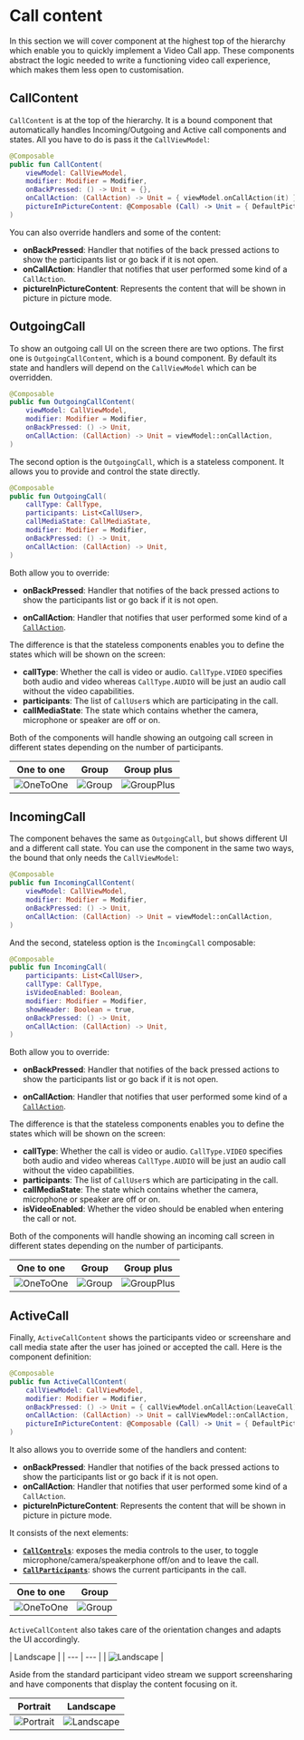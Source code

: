 # Call content

In this section we will cover component at the highest top of the hierarchy which enable you to quickly implement a Video Call app. These components abstract the logic needed to write a functioning video call experience, which makes them less open to customisation.

## CallContent

`CallContent` is at the top of the hierarchy. It is a bound component that automatically handles Incoming/Outgoing and Active call components and states. All you have to do is pass it the `CallViewModel`:

```kotlin
@Composable
public fun CallContent(
    viewModel: CallViewModel,
    modifier: Modifier = Modifier,
    onBackPressed: () -> Unit = {},
    onCallAction: (CallAction) -> Unit = { viewModel.onCallAction(it) },
    pictureInPictureContent: @Composable (Call) -> Unit = { DefaultPictureInPictureContent(it) }
)
```

You can also override handlers and some of the content:

* **onBackPressed**: Handler that notifies of the back pressed actions to show the participants list or go back if it is not open.
* **onCallAction**: Handler that notifies that user performed some kind of a `CallAction`.
* **pictureInPictureContent**: Represents the content that will be shown in picture in picture mode.

## OutgoingCall

To show an outgoing call UI on the screen there are two options. The first one is `OutgoingCallContent`, which is a bound component. By default its state and handlers will depend on the `CallViewModel` which can be overridden.

```kotlin
@Composable
public fun OutgoingCallContent(
    viewModel: CallViewModel,
    modifier: Modifier = Modifier,
    onBackPressed: () -> Unit,
    onCallAction: (CallAction) -> Unit = viewModel::onCallAction,
)
```

The second option is the `OutgoingCall`, which is a stateless component. It allows you to provide and control the state directly.

```kotlin
@Composable
public fun OutgoingCall(
    callType: CallType,
    participants: List<CallUser>,
    callMediaState: CallMediaState,
    modifier: Modifier = Modifier,
    onBackPressed: () -> Unit,
    onCallAction: (CallAction) -> Unit,
)
```

Both allow you to override:

* **onBackPressed**: Handler that notifies of the back pressed actions to show the participants list or go back if it is not open.
<!-- TODO link call actions -->
* **onCallAction**: Handler that notifies that user performed some kind of a [`CallAction`](google.com).

The difference is that the stateless components enables you to define the states which will be shown on the screen:

* **callType**: Whether the call is video or audio. `CallType.VIDEO` specifies both audio and video whereas `CallType.AUDIO` will be just an audio call without the video capabilities.
* **participants**: The list of `CallUser`s which are participating in the call.
* **callMediaState**: The state which contains whether the camera, microphone or speaker are off or on.

Both of the components will handle showing an outgoing call screen in different states depending on the number of participants.

| One to one | Group | Group plus |
| --- | --- | --- |
| ![OneToOne](../../../assets/compose_outgoing_call_one_to_one.png) | ![Group](../../../assets/compose_outgoing_call_group.png) | ![GroupPlus](../../../assets/compose_outgoing_call_group_plus.png) |

## IncomingCall

The component behaves the same as `OutgoingCall`, but shows different UI and a different call state. You can use the component in the same two ways, the bound that only needs the `CallViewModel`:

```kotlin
@Composable
public fun IncomingCallContent(
    viewModel: CallViewModel,
    modifier: Modifier = Modifier,
    onBackPressed: () -> Unit,
    onCallAction: (CallAction) -> Unit = viewModel::onCallAction,
)
```

And the second, stateless option is the `IncomingCall` composable:

```kotlin
@Composable
public fun IncomingCall(
    participants: List<CallUser>,
    callType: CallType,
    isVideoEnabled: Boolean,
    modifier: Modifier = Modifier,
    showHeader: Boolean = true,
    onBackPressed: () -> Unit,
    onCallAction: (CallAction) -> Unit,
)
```

Both allow you to override:

* **onBackPressed**: Handler that notifies of the back pressed actions to show the participants list or go back if it is not open.
<!-- TODO link call actions -->
* **onCallAction**: Handler that notifies that user performed some kind of a [`CallAction`](google.com).

The difference is that the stateless components enables you to define the states which will be shown on the screen:

* **callType**: Whether the call is video or audio. `CallType.VIDEO` specifies both audio and video whereas `CallType.AUDIO` will be just an audio call without the video capabilities.
* **participants**: The list of `CallUser`s which are participating in the call.
* **callMediaState**: The state which contains whether the camera, microphone or speaker are off or on.
* **isVideoEnabled**: Whether the video should be enabled when entering the call or not.

Both of the components will handle showing an incoming call screen in different states depending on the number of participants.

| One to one | Group | Group plus |
| --- | --- | --- |
| ![OneToOne](../../../assets/compose_incoming_call_one_to_one.png) | ![Group](../../../assets/compose_incoming_call_group.png) | ![GroupPlus](../../../assets/compose_incoming_call_group_plus.png) |

## ActiveCall

Finally, `ActiveCallContent` shows the participants video or screenshare and call media state after the user has joined or accepted the call. Here is the component definition:

```kotlin
@Composable
public fun ActiveCallContent(
    callViewModel: CallViewModel,
    modifier: Modifier = Modifier,
    onBackPressed: () -> Unit = { callViewModel.onCallAction(LeaveCall) },
    onCallAction: (CallAction) -> Unit = callViewModel::onCallAction,
    pictureInPictureContent: @Composable (Call) -> Unit = { DefaultPictureInPictureContent(it) }
)
```

It also allows you to override some of the handlers and content:

* **onBackPressed**: Handler that notifies of the back pressed actions to show the participants list or go back if it is not open.
* **onCallAction**: Handler that notifies that user performed some kind of a `CallAction`.
* **pictureInPictureContent**: Represents the content that will be shown in picture in picture mode.

It consists of the next elements:
* [**`CallControls`**](link): exposes the media controls to the user, to toggle microphone/camera/speakerphone off/on and to leave the call.
* [**`CallParticipants`**](link): shows the current participants in the call.

| One to one | Group |
| --- | --- |
| ![OneToOne](../../../assets/compose_active_call_one_to_one.jpg) | ![Group](../../../assets/compose_active_call_group.jpg) |

`ActiveCallContent` also takes care of the orientation changes and adapts the UI accordingly.

| Landscape |
| --- | --- |
| ![Landscape](../../../assets/compose_active_call_landscape.jpeg) |

Aside from the standard participant video stream we support screensharing and have components that display the content focusing on it.

| Portrait | Landscape |
| --- | --- |
| ![Portrait](../../../assets/compose_active_call_screen_share_portrait.jpg) | ![Landscape](../../../assets/compose_active_call_screen_share_landscape.jpg) |

